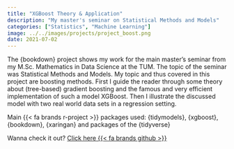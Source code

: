 ```yaml
---
title: "XGBoost Theory & Application"
description: "My master's seminar on Statistical Methods and Models"  
categories: ["Statistics", "Machine Learning"]
image: ../../images/projects/project_boost.png
date: 2021-07-02
---
```


The {bookdown} project shows my work for the main master's seminar from my M.Sc. Mathematics in Data Science at the TUM. The topic of the seminar was Statistical Methods and Models. My topic and thus covered in this project are boosting methods. First I guide the reader through some theory about (tree-based) gradient boosting and the famous and very efficient implementation of such a model XGBoost. Then I illustrate the discussed model with two real world data sets in a regression setting.

Main {{< fa brands r-project >}} packages used: {tidymodels}, {xgboost}, {bookdown}, {xaringan} and packages of the {tidyverse}

Wanna check it out? [Click here {{< fa brands github >}}](https://emanuelsommer.github.io/boosting_methods/)